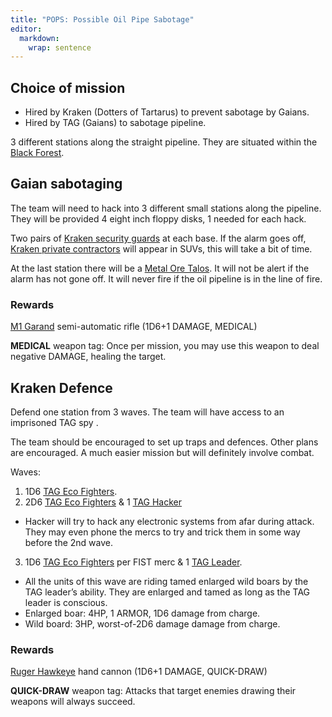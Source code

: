 ```yaml
---
title: "POPS: Possible Oil Pipe Sabotage"
editor: 
  markdown: 
    wrap: sentence
---
```


## Choice of mission

- Hired by Kraken (Dotters of Tartarus) to prevent sabotage by Gaians.
- Hired by TAG (Gaians) to sabotage pipeline.

3 different stations along the straight pipeline. They are situated within the [Black Forest](https://en.wikipedia.org/wiki/Black_Forest). 

## Gaian sabotaging

The team will need to hack into 3 different small stations along the pipeline.
They will be provided 4 eight inch floppy disks, 1 needed for each hack.

Two pairs of [Kraken security guards](/Tartarus/Kraken.qmd#kraken_guard) at each base. If the alarm goes off, [Kraken private contractors](/Tartarus/Kraken.qmd#kraken_contractors) will appear in SUVs, this will take a bit of time.

At the last station there will be a [Metal Ore Talos](/Tartarus/Taloes.qmd#ore_talos). It will not be alert if the alarm has not gone off.
It will never fire if the oil pipeline is in the line of fire.

### Rewards

[M1 Garand](https://en.wikipedia.org/wiki/M1_Garand) semi-automatic rifle (1D6+1 DAMAGE, MEDICAL)

__MEDICAL__ weapon tag: Once per mission, you may use this weapon to deal negative DAMAGE, healing the target.

## Kraken Defence

Defend one station from 3 waves.
The team will have access to an imprisoned TAG spy   .

The team should be encouraged to set up traps and defences.
Other plans are encouraged.
A much easier mission but will definitely involve combat.

Waves:

1. 1D6 [TAG Eco Fighters](/Gaia/TAG.qmd#tag_fighter).
2. 2D6 [TAG Eco Fighters](/Gaia/TAG.qmd#tag_fighter) & 1 [TAG Hacker](/Gaia/TAG.qmd#tag_hacker)
  - Hacker will try to hack any electronic systems from afar during attack. They may even phone the mercs to try and trick them in some way before the 2nd wave.
3. 1D6 [TAG Eco Fighters](/Gaia/TAG.qmd#tag_fighter) per FIST merc & 1 [TAG Leader](/Gaia/TAG.qmd#tag_leader).
  - All the units of this wave are riding tamed enlarged wild boars by the TAG leader's ability. They are enlarged and tamed as long as the TAG leader is conscious.
  - Enlarged boar: 4HP, 1 ARMOR, 1D6 damage from charge.
  - Wild board: 3HP, worst-of-2D6 damage damage from charge.

### Rewards

[Ruger Hawkeye](https://en.wikipedia.org/wiki/Ruger_Hawkeye) hand cannon (1D6+1 DAMAGE, QUICK-DRAW)

__QUICK-DRAW__ weapon tag: Attacks that target enemies drawing their weapons will always succeed.

